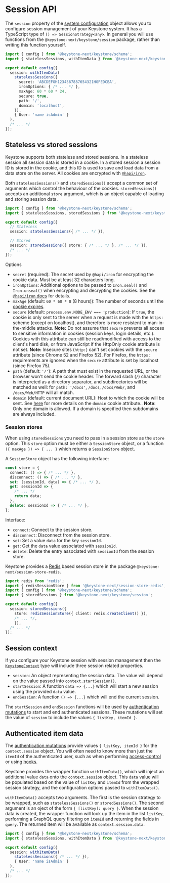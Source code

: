 
# Session API

The `session` property of the [system configuration](./config) object allows you to configure session management of your Keystone system.
It has a TypeScript type of `() => SessionStrategy<any>`.
In general you will use functions from the `@keystone-next/keystone/session` package, rather than writing this function yourself.

```typescript
import { config } from '@keystone-next/keystone/schema';
import { statelessSessions, withItemData } from '@keystone-next/keystone/session';

export default config({
  session: withItemData(
    statelessSessions({
      secret: 'ABCDEFGH1234567887654321HGFEDCBA',
      ironOptions: { /* ... */ },
      maxAge: 60 * 60 * 24,
      secure: true,
      path: '/',
      domain: 'localhost',
    }),
    { User: 'name isAdmin' }
  ),
  /* ... */
});
```

## Stateless vs stored sessions

Keystone supports both stateless and stored sessions.
In a stateless session all session data is stored in a cookie.
In a stored session a session ID is stored in the cookie, and this ID is used to save and load data from a data store on the server.
All cookies are encrypted with [`@hapi/iron`](https://hapi.dev/module/iron/).

Both `statelessSessions()` and `storedSessions()` accept a common set of arguments which control the behaviour of the cookies.
`storedSessions()` accepts an additional `store` argument, which is an object capable of loading and storing session data.

```typescript
import { config } from '@keystone-next/keystone/schema';
import { statelessSessions, storedSessions } from '@keystone-next/keystone/session';

export default config({
  // Stateless
  session: statelessSessions({ /* ... */ }),

  // Stored
  session: storedSessions({ store: { /* ... */ }, /* ... */ }),
  /* ... */
});
```

Options

- `secret` (required): The secret used by `@hapi/iron` for encrypting the cookie data. Must be at least 32 characters long.
- `ironOptions`: Additional options to be passed to `Iron.seal()` and `Iron.unseal()` when encrypting and decrypting the cookies.
  See the [`@hapi/iron` docs](https://hapi.dev/module/iron/api/?v=6.0.0#options) for details.
- `maxAge` (default: `60 * 60 * 8` (8 hours)): The number of seconds until the [cookie expires](https://developer.mozilla.org/en-US/docs/Web/HTTP/Headers/Set-Cookie).
- `secure` (default: `process.env.NODE_ENV === 'production`): If `true`, the cookie is only sent to the server when a request is made with the `https:` scheme (except on localhost), and therefore is more resistent to man-in-the-middle attacks.
  **Note:** Do not assume that `secure` prevents all access to sensitive information in cookies (session keys, login details, etc.).
  Cookies with this attribute can still be read/modified with access to the client's hard disk, or from JavaScript if the HttpOnly cookie attribute is not set.
  **Note:** Insecure sites (`http:`) can't set cookies with the `secure` attribute (since Chrome 52 and Firefox 52).
  For Firefox, the `https:` requirements are ignored when the `secure` attribute is set by localhost (since Firefox 75).
- `path` (default: `'/'`): A path that must exist in the requested URL, or the browser won't send the cookie header.
  The forward slash (`/`) character is interpreted as a directory separator, and subdirectories will be matched as well: for `path: '/docs'`, `/docs`, `/docs/Web/`, and `/docs/Web/HTTP` will all match.
- `domain` (default: current document URL): Host to which the cookie will be sent. See [here](https://developer.mozilla.org/en-US/docs/Web/HTTP/Headers/Set-Cookie#attributes) for more details on the `domain` cookie attribute..
  **Note**: Only one domain is allowed. If a domain is specified then subdomains are always included.

### Session stores

When using `storedSessions` you need to pass in a session store as the `store` option.
This `store` option must be either a `SessionStore` object, or a function `({ maxAge }) => { ... }` which returns a `SessionStore` object.

A `SessionStore` object has the following interface:

```typescript
const store = {
  connect: () => { /* ... */ },
  disconnect: () => { /* ... */ },
  set: (sessionId, data) => { /* ... */ },
  get: sessionId => {
    /* ... */
    return data;
  },
  delete: sessionId => { /* ... */ },
};
```

Interface:

- `connect`: Connect to the session store.
- `disconnect`: Disconnect from the session store.
- `set`: Set a value `data` for the key `sessionId`.
- `get`: Get the `data` value associated with `sessionId`.
- `delete`: Delete the entry associated with `sessionId` from the session store.

Keystone provides a [Redis](https://redis.io/) based session store in the package `@keystone-next/session-store-redis`.

```typescript
import redis from 'redis';
import { redisSessionStore } from '@keystone-next/session-store-redis';
import { config } from '@keystone-next/keystone/schema';
import { storedSessions } from '@keystone-next/keystone/session';

export default config({
  session: storedSessions({
    store: redisSessionStore({ client: redis.createClient() }),
    /* ... */,
    }),
  /* ... */
});
```

## Session context

If you configure your Keystone session with session management then the [`KeystoneContext`](./context) type will include three session related properties.

- `session`: An object representing the session data. The value will depend on the value passed into `context.startSession()`.
- `startSession`: A function `data => {...}` which will start a new session using the provided `data` value.
- `endSession`: A function `() => {...}` which will end the current session.

The `startSession` and `endSession` functions will be used by [authentication mutations](./auth) to start and end authenticated sessions.
These mutations will set the value of `session` to include the values `{ listKey, itemId }`.

## Authenticated item data

The [authentication mutations](./auth) provide values `{ listKey, itemId }` for the `context.session` object.
You will often need to know more than just the `itemId` of the authenticated user, such as when performing [access-control](../guides/access-control) or using [hooks](../guides/hooks).

Keystone provides the wrapper function `withItemData()`, which will inject an additional value `data` onto the `context.session` object.
This `data` value will be populated based on the value of `listKey` and `itemId` from the wrapped session strategy, and the configuration options passed to `withItemData()`.

`withItemData()` accepts two arguments. The first is the session strategy to be wrapped, such as `statelessSessions()` or `storedSessions()`.
The second argument is an oject of the form `{ [listKey]: query }`.
When the session data is created, the wrapper function will look up the item in the list `listKey`, performing a GraphQL query filtering on `itemId` and returning the fields in `query`.
The returned item will be available as `context.session.data`.

```typescript
import { config } from '@keystone-next/keystone/schema';
import { statelessSessions, withItemData } from '@keystone-next/keystone/session';

export default config({
  session: withItemData(
    statelessSessions({ /* ... */ }),
    { User: 'name isAdmin' }
  ),
  /* ... */
});
```

